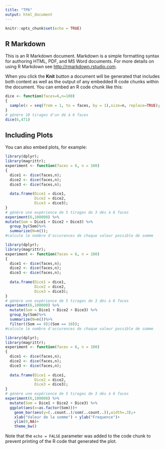 ```yaml
---
title: "TP6"
output: html_document
---
```


```r
knitr::opts_chunk$set(echo = TRUE)
```

## R Markdown

This is an R Markdown document. Markdown is a simple formatting syntax for authoring HTML, PDF, and MS Word documents. For more details on using R Markdown see <http://rmarkdown.rstudio.com>.

When you click the **Knit** button a document will be generated that includes both content as well as the output of any embedded R code chunks within the document. You can embed an R code chunk like this:

```r
dice <- function(faces=6,n=100)
{
  sample(x = seq(from = 1, to = faces, by = 1),size=n, replace=TRUE);
}
# génère 10 tirages d'un dé à 6 faces
dice(6,471)
```

## Including Plots

You can also embed plots, for example:

```r
library(dplyr);
library(magrittr);
experiment <- function(faces = 6, n = 100)
{
  dice1 <- dice(faces,n);
  dice2 <- dice(faces,n);
  dice3 <- dice(faces,n);
  
  data.frame(Dice1 = dice1,
             Dice2 = dice2,
             Dice3 = dice3);
}
# génère une expérience de 5 tirages de 3 dés à 6 faces
experiment(6,100000) %>%
mutate(Som = Dice1 + Dice2 + Dice3) %>%
  group_by(Som)%>%
  summarize(N=n());
#calcule le nombre d'occurences de chaque valeur possible de somme
```
```r
library(dplyr);
library(magrittr);
experiment <- function(faces = 6, n = 100)
{
  dice1 <- dice(faces,n);
  dice2 <- dice(faces,n);
  dice3 <- dice(faces,n);
  
  data.frame(Dice1 = dice1,
             Dice2 = dice2,
             Dice3 = dice3);
}
# génère une expérience de 5 tirages de 3 dés à 6 faces
experiment(6,100000) %>%
  mutate(Som = Dice1 + Dice2 + Dice3) %>%
  group_by(Som)%>%
  summarize(N=n())%>%
  filter((Som == 9)|(Som == 10));
#calcule le nombre d'occurences de chaque valeur possible de somme
```
```r
library(dplyr);
library(magrittr);
experiment <- function(faces = 6, n = 100)
{
  dice1 <- dice(faces,n);
  dice2 <- dice(faces,n);
  dice3 <- dice(faces,n);
  
  data.frame(Dice1 = dice1,
             Dice2 = dice2,
             Dice3 = dice3);
}
# génère une expérience de 5 tirages de 3 dés à 6 faces
experiment(6,100000) %>%
  mutate(Som = Dice1 + Dice2 + Dice3) %>%
  ggplot(aes(x=as.factor(Som)))+
    geom_bar(aes(y=(..count..)/som(..count..)),width=.3);+
    xlab("Valeur de la somme") + ylab("Frequence")+
    ylim(0,NA)+
    theme_bw()
```

Note that the `echo = FALSE` parameter was added to the code chunk to prevent printing of the R code that generated the plot.

